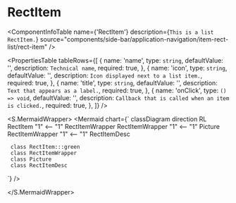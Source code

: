 

<Meta title="ApplicationModel/Components/Sidebar/ApplicationNavigation/ItemRectList/RectItem/docs" />

# RectItem

<ComponentInfoTable
  name={'RectItem'}
  description={`This is a list RectItem.`}
  source="components/side-bar/application-navigation/item-rect-list/rect-item"
/>

<PropertiesTable
  tableRows={[
    {
      name: 'name',
      type: `string`,
      defaultValue: '',
      description: `Technical name`,
      required: true,
    },
    {
      name: 'icon',
      type: `string`,
      defaultValue: '',
      description: `Icon displayed next to a list item.`,
      required: true,
    },
    {
      name: 'title',
      type: `string`,
      defaultValue: '',
      description: `Text that appears as a label.`,
      required: true,
    },
    {
      name: 'onClick',
      type: `() => void`,
      defaultValue: '',
      description: `Callback that is called when an item is clicked.`,
      required: true,
    },
  ]}
/>

<S.MermaidWrapper>
<Mermaid
  chart={`
     classDiagram
     direction RL
     RectItem "1" <-- "1" RectItemWrapper
     RectItemWrapper "1" <-- "1" Picture
     RectItemWrapper "1" <-- "1" RectItemDesc

     class RectItem:::green
     class RectItemWrapper
     class Picture
     class RectItemDesc

`}
/>

</S.MermaidWrapper>

<ReferenceList tableRows={[]} />
